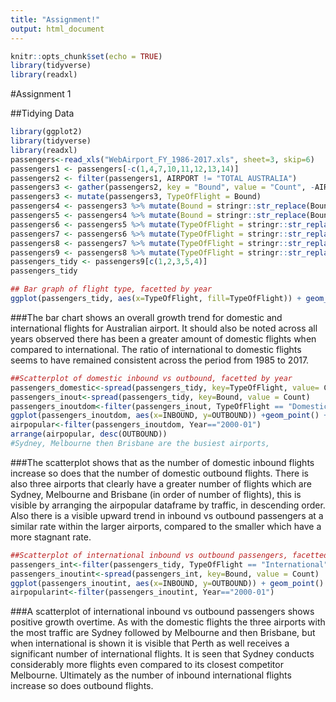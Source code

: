 ---
title: "Assignment!"
output: html_document
---

```{r setup, include=FALSE}
knitr::opts_chunk$set(echo = TRUE)
library(tidyverse)
library(readxl)
```

#Assignment 1

##Tidying Data
```{r}
library(ggplot2)
library(tidyverse)
library(readxl)
passengers<-read_xls("WebAirport_FY_1986-2017.xls", sheet=3, skip=6)
passengers1 <- passengers[-c(1,4,7,10,11,12,13,14)]
passengers2 <- filter(passengers1, AIRPORT != "TOTAL AUSTRALIA")
passengers3 <- gather(passengers2, key = "Bound", value = "Count", -AIRPORT, -Year)
passengers3 <- mutate(passengers3, TypeOfFlight = Bound)
passengers4 <- passengers3 %>% mutate(Bound = stringr::str_replace(Bound, "OUTBOUND__1", "OUTBOUND"))
passengers5 <- passengers4 %>% mutate(Bound = stringr::str_replace(Bound, "INBOUND__1", "INBOUND"))
passengers6 <- passengers5 %>% mutate(TypeOfFlight = stringr::str_replace(TypeOfFlight, "INBOUND__1", "International"))
passengers7 <- passengers6 %>% mutate(TypeOfFlight = stringr::str_replace(TypeOfFlight, "INBOUND", "Domestic"))
passengers8 <- passengers7 %>% mutate(TypeOfFlight = stringr::str_replace(TypeOfFlight, "OUTBOUND__1", "International"))
passengers9 <- passengers8 %>% mutate(TypeOfFlight = stringr::str_replace(TypeOfFlight, "OUTBOUND", "Domestic"))
passengers_tidy <- passengers9[c(1,2,3,5,4)]
passengers_tidy
```

```{r}
## Bar graph of flight type, facetted by year
ggplot(passengers_tidy, aes(x=TypeOfFlight, fill=TypeOfFlight)) + geom_bar(aes(weight=Count)) + facet_wrap(~Year) + xlab("Type of Flight") + ylab("passenger count")
```

###The bar chart shows an overall growth trend for domestic and international flights for Australian airport. It should also be noted across all years observed there has been a greater amount of domestic flights when compared to international. The ratio of international to domestic flights seems to have remained consistent across the period from 1985 to 2017.

```{r}
##Scatterplot of domestic inbound vs outbound, facetted by year
passengers_domestic<-spread(passengers_tidy, key=TypeOfFlight, value= Count)
passengers_inout<-spread(passengers_tidy, key=Bound, value = Count)
passengers_inoutdom<-filter(passengers_inout, TypeOfFlight == "Domestic")
ggplot(passengers_inoutdom, aes(x=INBOUND, y=OUTBOUND)) +geom_point() + facet_grid(~Year) + xlab("Inbound") + ylab("Outbound")
airpopular<-filter(passengers_inoutdom, Year=="2000-01") 
arrange(airpopular, desc(OUTBOUND))
#Sydney, Melbourne then Brisbane are the busiest airports,
```
###The scatterplot shows that as the number of domestic inbound flights increase so does that the number of domestic outbound flights.  There is also three airports that clearly have a greater number of flights which are Sydney, Melbourne and Brisbane (in order of number of flights), this is visible by arranging the airpopular dataframe by traffic, in descending order. Also there is a visible upward trend in inbound vs outbound passengers at a similar rate within the larger airports, compared to the smaller which have a more stagnant rate. 

```{r}
##Scatterplot of international inbound vs outbound passengers, facetted by year
passengers_int<-filter(passengers_tidy, TypeOfFlight == "International")
passengers_inoutint<-spread(passengers_int, key=Bound, value = Count)
ggplot(passengers_inoutint, aes(x=INBOUND, y=OUTBOUND)) + geom_point() + facet_grid(~Year) + xlab("Inbound") + ylab("Outbound")
airpopularint<-filter(passengers_inoutint, Year=="2000-01") 
```
###A scatterplot of international inbound vs outbound passengers shows positive growth overtime. As with the domestic flights the three airports with the most traffic are Sydney followed by Melbourne and then Brisbane, but when international is shown it is visible that Perth as well receives a significant number of international flights. It is seen that Sydney conducts considerably more flights even compared to its closest competitor Melbourne. Ultimately as the number of inbound international flights increase so does outbound flights.
